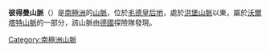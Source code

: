 {{coord|71|40|S|12|20|E|display=title|type:mountain}}

'''彼得曼山脈'''（{{lang-de|Petermannketten}}）是[[南極洲|南極洲]]的[[山脈|山脈]]，位於[[毛德皇后地|毛德皇后地]]，處於[[洪堡山脈|洪堡山脈]]以東，屬於[[沃爾塔特山脈|沃爾塔特山脈]]的一部分，該山脈由[[德國|德國]]探險隊發現。

{{Antarctica-geo-stub}}
[[Category:南極洲山脈|Category:南極洲山脈]]